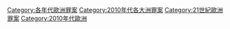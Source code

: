 {{Category pair|2000年代歐洲罪案|2020年代歐洲罪案}}
[[Category:各年代歐洲罪案|Category:各年代歐洲罪案]]
[[Category:2010年代各大洲罪案|Category:2010年代各大洲罪案]]
[[Category:21世紀歐洲罪案|Category:21世紀歐洲罪案]]
[[Category:2010年代歐洲|Category:2010年代歐洲]]